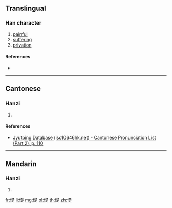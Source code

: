 ==Translingual==

===Han character===
{{Han char|rn=61|rad=心|as=13|sn=16|four=|canj=PDDO|ids=⿰忄楚}}

# [[painful]]
# [[suffering]]
# [[privation]]

====References====
* {{Han ref|kx=0404.350|dkj=11297|dj=0745.010|hdz=42360.060|uh=61B7|ud=25015}}

----

==Cantonese==

===Hanzi===
{{yue-hanzi|jyut=[[co2]], [[zeot1]]|y=cho2, jeut1}}

# {{defn|lang=yue|sort=心13}}

====References====
* [http://www.iso10646hk.net/jp/document/download.jsp Jyutping Database (iso10646hk.net) - Cantonese Pronunciation List (Part 2), p. 110]

----

==Mandarin==

===Hanzi===
{{cmn-hanzi|pin=[[chǔ]] ([[chu3]])|wg=ch'u<sup>3</sup>}}

# {{defn|lang=cmn|sort=心13}}

[[fr:憷]]
[[li:憷]]
[[mg:憷]]
[[pl:憷]]
[[th:憷]]
[[zh:憷]]